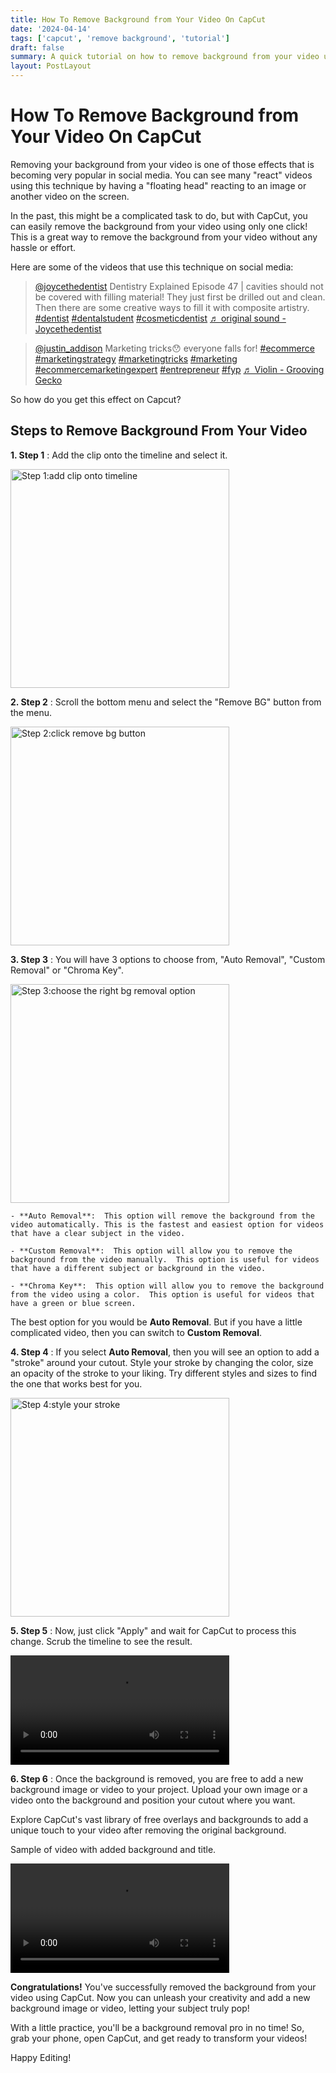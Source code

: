 ```yaml
---
title: How To Remove Background from Your Video On CapCut
date: '2024-04-14'
tags: ['capcut', 'remove background', 'tutorial']
draft: false
summary: A quick tutorial on how to remove background from your video using CapCut.
layout: PostLayout
---
```


# How To Remove Background from Your Video On CapCut

Removing your background from your video is one of those effects that is becoming very popular in social media. You can see many "react" videos using this technique by having a "floating head" reacting to an image or another video on the screen.

In the past, this might be a complicated task to do, but with CapCut, you can easily remove the background from your video using only one click!  This is a great way to remove the background from your video without any hassle or effort.

Here are some of the videos that use this technique on social media:

<blockquote class="tiktok-embed" cite="https://www.tiktok.com/@joycethedentist/video/7182369066802416942" data-video-id="7182369066802416942" style="max-width: 605px;min-width: 325px;" > <section> <a target="_blank" title="@joycethedentist" href="https://www.tiktok.com/@joycethedentist?refer=embed">@joycethedentist</a> Dentistry Explained Episode 47 | cavities should not be covered with filling material! They just first be drilled out and clean. Then there are some creative ways to fill it with composite artistry. <a title="dentist" target="_blank" href="https://www.tiktok.com/tag/dentist?refer=embed">#dentist</a> <a title="dentalstudent" target="_blank" href="https://www.tiktok.com/tag/dentalstudent?refer=embed">#dentalstudent</a> <a title="cosmeticdentist" target="_blank" href="https://www.tiktok.com/tag/cosmeticdentist?refer=embed">#cosmeticdentist</a> <a target="_blank" title="♬ original sound - Joycethedentist" href="https://www.tiktok.com/music/original-sound-7182369087878597422?refer=embed">♬ original sound - Joycethedentist</a> </section> </blockquote> <script async src="https://www.tiktok.com/embed.js"></script>

<blockquote class="tiktok-embed" cite="https://www.tiktok.com/@justin_addison/video/7166077221470326059" data-video-id="7166077221470326059" style="max-width: 605px;min-width: 325px;" > <section> <a target="_blank" title="@justin_addison" href="https://www.tiktok.com/@justin_addison?refer=embed">@justin_addison</a> Marketing tricks😯 everyone falls for! <a title="ecommerce" target="_blank" href="https://www.tiktok.com/tag/ecommerce?refer=embed">#ecommerce</a> <a title="marketingstrategy" target="_blank" href="https://www.tiktok.com/tag/marketingstrategy?refer=embed">#marketingstrategy</a> <a title="marketingtricks" target="_blank" href="https://www.tiktok.com/tag/marketingtricks?refer=embed">#marketingtricks</a> <a title="marketing" target="_blank" href="https://www.tiktok.com/tag/marketing?refer=embed">#marketing</a> <a title="ecommercemarketingexpert" target="_blank" href="https://www.tiktok.com/tag/ecommercemarketingexpert?refer=embed">#ecommercemarketingexpert</a> <a title="entrepreneur" target="_blank" href="https://www.tiktok.com/tag/entrepreneur?refer=embed">#entrepreneur</a> <a title="fyp" target="_blank" href="https://www.tiktok.com/tag/fyp?refer=embed">#fyp</a> <a target="_blank" title="♬ Violin - Grooving Gecko" href="https://www.tiktok.com/music/Violin-6732129806218954753?refer=embed">♬ Violin - Grooving Gecko</a> </section> </blockquote> <script async src="https://www.tiktok.com/embed.js"></script>

So how do you get this effect on Capcut?

## Steps to Remove Background From Your Video

**1. Step 1** 
: Add the clip onto the timeline and select it.

<img src="/static/images/capcut/removebackground/step1.jpg" width="350" aspect-ratio="16/9" alt="Step 1:add clip onto timeline"> </img>

**2. Step 2** 
: Scroll the bottom menu and select the "Remove BG" button from the menu.

<img src="/static/images/capcut/removebackground/step2.jpg" width="350" aspect-ratio="16/9" alt="Step 2:click remove bg button"> </img>

**3. Step 3** 
: You will have 3 options to choose from, "Auto Removal", "Custom Removal" or "Chroma Key".

<img src="/static/images/capcut/removebackground/step3.jpg" width="350" aspect-ratio="16/9" alt="Step 3:choose the right bg removal option"> </img>

    - **Auto Removal**:  This option will remove the background from the video automatically. This is the fastest and easiest option for videos that have a clear subject in the video. 

    - **Custom Removal**:  This option will allow you to remove the background from the video manually.  This option is useful for videos that have a different subject or background in the video.

    - **Chroma Key**:  This option will allow you to remove the background from the video using a color.  This option is useful for videos that have a green or blue screen.

The best option for you would be **Auto Removal**. But if you have a little complicated video, then you can switch to **Custom Removal**.

**4. Step 4** 
: If you select **Auto Removal**, then you will see an option to add a "stroke" around your cutout. Style your stroke by changing the color, size an opacity of the stroke to your liking. Try different styles and sizes to find the one that works best for you.

<img src="/static/images/capcut/removebackground/step4.jpg" width="350" aspect-ratio="16/9" alt="Step 4:style your stroke"> </img>

**5. Step 5** 
: Now, just click "Apply" and wait for CapCut to process this change. Scrub the timeline to see the result.

<video controls width="350" aspect-ratio="16/9">
  <source
    src="/static/images/capcut/removebackground/Screen_Recording_20240414_142351_CapCut.mp4"
    type="video/mp4" 
  />
</video>

**6. Step 6** 
: Once the background is removed, you are free to add a new background image or video to your project. Upload your own image or a video onto the background and position your cutout where you want.

Explore CapCut's vast library of free overlays and backgrounds to add a unique touch to your video after removing the original background.

Sample of video with added background and title.

<video controls width="350" aspect-ratio="16/9">
  <source
    src="/static/images/capcut/removebackground/Screen_Recording_20240414_145505_CapCut.mp4"
    type="video/mp4"
  />
</video>

**Congratulations!**  You've successfully removed the background from your video using CapCut.  Now you can unleash your creativity and add a new background image or video, letting your subject truly pop!

With a little practice, you'll be a background removal pro in no time!  So, grab your phone, open CapCut, and get ready to transform your videos!

Happy Editing!